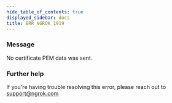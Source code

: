 ```yaml
---
hide_table_of_contents: true
displayed_sidebar: docs
title: ERR_NGROK_1919
---
```


### Message

No certificate PEM data was sent.

### Further help

If you're having trouble resolving this error, please reach out to [support@ngrok.com](mailto:support@ngrok.com?subject=Help%20with%20ERR_NGROK_1919)
